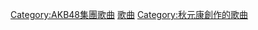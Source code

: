 {{DEFAULTSORT:Akb48}}
[[Category:AKB48集團歌曲|Category:AKB48集團歌曲]]
[[Category:AKB48|歌曲]]
[[Category:秋元康創作的歌曲|Category:秋元康創作的歌曲]]